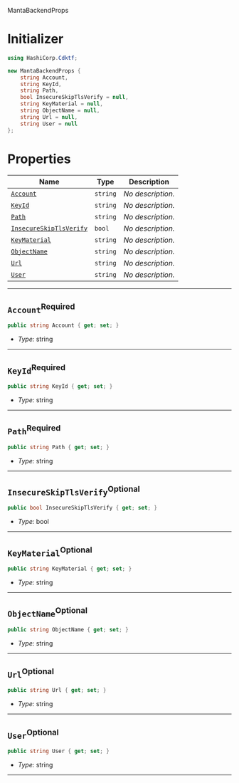  MantaBackendProps <a name="MantaBackendProps" id="cdktf.MantaBackendProps"></a>

# Initializer <a name="Initializer" id="cdktf.MantaBackendProps.Initializer"></a>

```csharp
using HashiCorp.Cdktf;

new MantaBackendProps {
    string Account,
    string KeyId,
    string Path,
    bool InsecureSkipTlsVerify = null,
    string KeyMaterial = null,
    string ObjectName = null,
    string Url = null,
    string User = null
};
```

# Properties <a name="Properties" id="Properties"></a>

| **Name** | **Type** | **Description** |
| --- | --- | --- |
| <code><a href="#cdktf.MantaBackendProps.property.account">Account</a></code> | <code>string</code> | *No description.* |
| <code><a href="#cdktf.MantaBackendProps.property.keyId">KeyId</a></code> | <code>string</code> | *No description.* |
| <code><a href="#cdktf.MantaBackendProps.property.path">Path</a></code> | <code>string</code> | *No description.* |
| <code><a href="#cdktf.MantaBackendProps.property.insecureSkipTlsVerify">InsecureSkipTlsVerify</a></code> | <code>bool</code> | *No description.* |
| <code><a href="#cdktf.MantaBackendProps.property.keyMaterial">KeyMaterial</a></code> | <code>string</code> | *No description.* |
| <code><a href="#cdktf.MantaBackendProps.property.objectName">ObjectName</a></code> | <code>string</code> | *No description.* |
| <code><a href="#cdktf.MantaBackendProps.property.url">Url</a></code> | <code>string</code> | *No description.* |
| <code><a href="#cdktf.MantaBackendProps.property.user">User</a></code> | <code>string</code> | *No description.* |

---

## `Account`<sup>Required</sup> <a name="Account" id="cdktf.MantaBackendProps.property.account"></a>

```csharp
public string Account { get; set; }
```

- *Type:* string

---

## `KeyId`<sup>Required</sup> <a name="KeyId" id="cdktf.MantaBackendProps.property.keyId"></a>

```csharp
public string KeyId { get; set; }
```

- *Type:* string

---

## `Path`<sup>Required</sup> <a name="Path" id="cdktf.MantaBackendProps.property.path"></a>

```csharp
public string Path { get; set; }
```

- *Type:* string

---

## `InsecureSkipTlsVerify`<sup>Optional</sup> <a name="InsecureSkipTlsVerify" id="cdktf.MantaBackendProps.property.insecureSkipTlsVerify"></a>

```csharp
public bool InsecureSkipTlsVerify { get; set; }
```

- *Type:* bool

---

## `KeyMaterial`<sup>Optional</sup> <a name="KeyMaterial" id="cdktf.MantaBackendProps.property.keyMaterial"></a>

```csharp
public string KeyMaterial { get; set; }
```

- *Type:* string

---

## `ObjectName`<sup>Optional</sup> <a name="ObjectName" id="cdktf.MantaBackendProps.property.objectName"></a>

```csharp
public string ObjectName { get; set; }
```

- *Type:* string

---

## `Url`<sup>Optional</sup> <a name="Url" id="cdktf.MantaBackendProps.property.url"></a>

```csharp
public string Url { get; set; }
```

- *Type:* string

---

## `User`<sup>Optional</sup> <a name="User" id="cdktf.MantaBackendProps.property.user"></a>

```csharp
public string User { get; set; }
```

- *Type:* string

---
